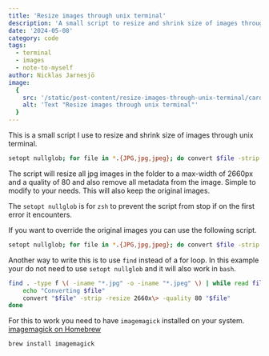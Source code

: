 ```yaml
---
title: 'Resize images through unix terminal'
description: 'A small script to resize and shrink size of images through unix terminal'
date: '2024-05-08'
category: code
tags:
  - terminal
  - images
  - note-to-myself
author: Nicklas Jarnesjö
image:
  {
    src: '/static/post-content/resize-images-through-unix-terminal/card.png',
    alt: 'Text "Resize images through unix terminal"'
  }
---
```


This is a small script I use to resize and shrink size of images through unix terminal.

```bash
setopt nullglob; for file in *.{JPG,jpg,jpeg}; do convert $file -strip -resize 2660x\> -quality 80 "`basename $file .jpg`-resized.jpg"; done
```

The script will resize all jpg images in the folder to a max-width of 2660px and a quality of 80 and also remove all
metadata from the image. Simple to modify to your needs. This will also keep the original images.

The `setopt nullglob` is for `zsh` to prevent the script from stop if on the first error it encounters.

If you want to override the original images you can use the following script.

```bash
setopt nullglob; for file in *.{JPG,jpg,jpeg}; do convert $file -strip -resize 2660x\> -quality 80 "$file"; done
```

Another way to write this is to use `find` instead of a for loop. In this example your do not need to use
`setopt nullglob` and it will also work in `bash`.

```bash
find . -type f \( -iname "*.jpg" -o -iname "*.jpeg" \) | while read file; do
    echo "Converting $file"
    convert "$file" -strip -resize 2660x\> -quality 80 "$file"
done
```

For this to work you need to have `imagemagick` installed on your system.
[imagemagick on Homebrew](https://formulae.brew.sh/formula/imagemagick)

```bash
brew install imagemagick
```
